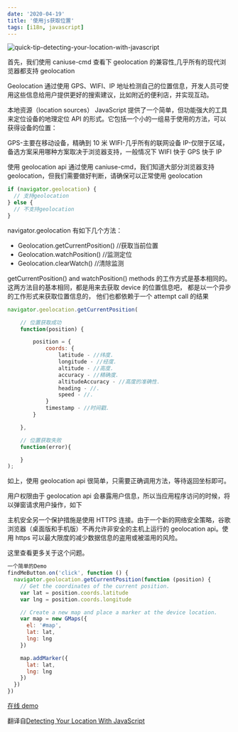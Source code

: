 ```yaml
---
date: '2020-04-19'
title: '使用js获取位置'
tags: [i18n, javascript]
---
```


![quick-tip-detecting-your-location-with-javascript](https://pics-rust.vercel.app/images/20190121163457.png)

首先，我们使用 caniuse-cmd 查看下 geolocation 的兼容性,几乎所有的现代浏览器都支持 geolocation

Geolocation 通过使用 GPS、WIFI、IP 地址检测自己的位置信息，开发人员可使用这些信息给用户提供更好的搜索建议，比如附近的便利店，并实现互动。

本地资源（location sources） JavaScript 提供了一个简单，但功能强大的工具来定位设备的地理定位 API 的形式。它包括一个小的一组易于使用的方法，可以获得设备的位置：

GPS-主要在移动设备，精确到 10 米 WIFI-几乎所有的联网设备 IP-仅限于区域，备选方案采用哪种方案取决于浏览器支持，一般情况下 WIFI 快于 GPS 快于 IP

使用 geolocation api 通过使用 caniuse-cmd，我们知道大部分浏览器支持 geolocation，但我们需要做好判断，请确保可以正常使用 geolocation

```js
if (navigator.geolocation) {
  // 支持geolocation
} else {
  // 不支持geolocation
}
```

navigator.geolocation 有如下几个方法：

- Geolocation.getCurrentPosition() //获取当前位置
- Geolocation.watchPosition() //监测定位
- Geolocation.clearWatch() //清除监测

getCurrentPosition() and watchPosition() methods 的工作方式是基本相同的。这两方法目的基本相同，都是用来去获取 device 的位置信息吧， 都是以一个异步的工作形式来获取位置信息的， 他们也都依赖于一个 attempt call 的结果

```js
navigator.geolocation.getCurrentPosition(

    // 位置获取成功
    function(position) {

        position = {
            coords: {
                latitude - //纬度.
                longitude - //经度.
                altitude - //高度.
                accuracy - //精确度.
                altitudeAccuracy - //高度的准确性.
                heading - //.
                speed - //.
            }
            timestamp - //时间戳.
        }

    },

    // 位置获取失败
    function(error){

    }
);
```

如上，使用 geolocation api 很简单，只需要正确调用方法，等待返回坐标即可。

用户权限由于 geolocation api 会暴露用户信息，所以当应用程序访问的时候，将以弹窗请求用户操作，如下

主机安全另一个保护措施是使用 HTTPS 连接。由于一个新的网络安全策略，谷歌浏览器（桌面版和手机版）不再允许非安全的主机上运行的 geolocation api。使用 https 可以最大限度的减少数据信息的盗用或被滥用的风险。

这里查看更多关于这个问题。

```js
一个简单的Demo
findMeButton.on('click', function () {
  navigator.geolocation.getCurrentPosition(function (position) {
    // Get the coordinates of the current position.
    var lat = position.coords.latitude
    var lng = position.coords.longitude

    // Create a new map and place a marker at the device location.
    var map = new GMaps({
      el: '#map',
      lat: lat,
      lng: lng
    })

    map.addMarker({
      lat: lat,
      lng: lng
    })
  })
})
```

[在线 demo](https://jsfiddle.net/dannymarkov/ubrvm4ao/ 'https://jsfiddle.net/dannymarkov/ubrvm4ao/')

翻译自[Detecting Your Location With JavaScript](http://tutorialzine.com/2016/06/quick-tip-detecting-your-location-with-javascript/ 'http://tutorialzine.com/2016/06/quick-tip-detecting-your-location-with-javascript/')
